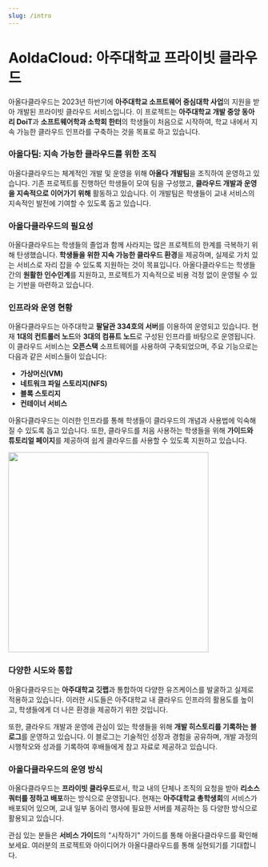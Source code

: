 ```yaml
---
slug: /intro
---
```


# AoldaCloud: 아주대학교 프라이빗 클라우드

아올다클라우드는 2023년 하반기에 **아주대학교 소프트웨어 중심대학 사업**의 지원을 받아 개발된 프라이빗 클라우드 서비스입니다. 이 프로젝트는 **아주대학교 개발 중앙 동아리 DoiT**과 **소프트웨어학과 소학회 한터**의 학생들이 처음으로 시작하여, 학교 내에서 지속 가능한 클라우드 인프라를 구축하는 것을 목표로 하고 있습니다.

### 아올다팀: 지속 가능한 클라우드를 위한 조직

아올다클라우드는 체계적인 개발 및 운영을 위해 **아올다 개발팀**을 조직하여 운영하고 있습니다. 기존 프로젝트를 진행하던 학생들이 모여 팀을 구성했고, **클라우드 개발과 운영을 지속적으로 이어가기 위해** 활동하고 있습니다. 이 개발팀은 학생들이 교내 서비스의 지속적인 발전에 기여할 수 있도록 돕고 있습니다.

### 아올다클라우드의 필요성

아올다클라우드는 학생들의 졸업과 함께 사라지는 많은 프로젝트의 한계를 극복하기 위해 탄생했습니다. **학생들을 위한 지속 가능한 클라우드 환경**을 제공하며, 실제로 가치 있는 서비스로 자리 잡을 수 있도록 지원하는 것이 목표입니다. 아올다클라우드는 학생들 간의 **원활한 인수인계**를 지원하고, 프로젝트가 지속적으로 비용 걱정 없이 운영될 수 있는 기반을 마련하고 있습니다.

### 인프라와 운영 현황

아올다클라우드는 아주대학교 **팔달관 334호의 서버**를 이용하여 운영되고 있습니다. 현재 **1대의 컨트롤러 노드**와 **3대의 컴퓨트 노드**로 구성된 인프라를 바탕으로 운영됩니다. 이 클라우드 서비스는 **오픈스택** 소프트웨어를 사용하여 구축되었으며, 주요 기능으로는 다음과 같은 서비스들이 있습니다:

- **가상머신(VM)**
- **네트워크 파일 스토리지(NFS)**
- **블록 스토리지**
- **컨테이너 서비스**

아올다클라우드는 이러한 인프라를 통해 학생들이 클라우드의 개념과 사용법에 익숙해질 수 있도록 돕고 있습니다. 또한, 클라우드를 처음 사용하는 학생들을 위해 **가이드와 튜토리얼 페이지**를 제공하여 쉽게 클라우드를 사용할 수 있도록 지원하고 있습니다.

<img src="/img/intro/image.png" width="400"/>

### 다양한 시도와 통합

아올다클라우드는 **아주대학교 깃랩**과 통합하여 다양한 유즈케이스를 발굴하고 실제로 적용하고 있습니다. 이러한 시도들은 아주대학교 내 클라우드 인프라의 활용도를 높이고, 학생들에게 더 나은 환경을 제공하기 위한 것입니다.

또한, 클라우드 개발과 운영에 관심이 있는 학생들을 위해 **개발 히스토리를 기록하는 블로그**를 운영하고 있습니다. 이 블로그는 기술적인 성장과 경험을 공유하며, 개발 과정의 시행착오와 성과를 기록하여 후배들에게 참고 자료로 제공하고 있습니다.

### 아올다클라우드의 운영 방식

아올다클라우드는 **프라이빗 클라우드**로서, 학교 내의 단체나 조직의 요청을 받아 **리소스 쿼터를 정하고 배포**하는 방식으로 운영됩니다. 현재는 **아주대학교 총학생회**의 서비스가 배포되어 있으며, 교내 일부 동아리 행사에 필요한 서버를 제공하는 등 다양한 방식으로 활용되고 있습니다.

관심 있는 분들은 **서비스 가이드**의 "시작하기" 가이드를 통해 아올다클라우드를 확인해보세요. 여러분의 프로젝트와 아이디어가 아올다클라우드를 통해 실현되기를 기대합니다.
